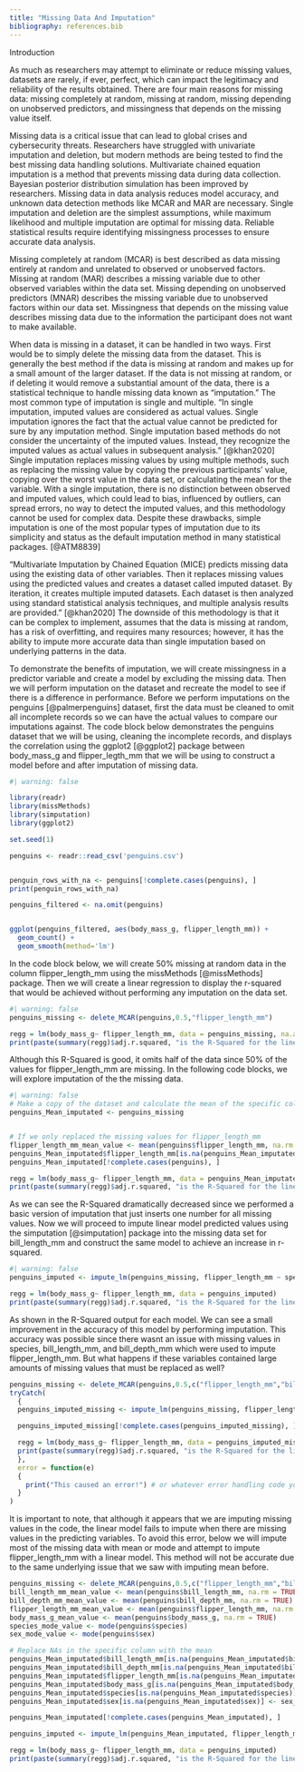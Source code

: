 ```yaml
---
title: "Missing Data And Imputation"
bibliography: references.bib
---
```


Introduction

As much as researchers may attempt to eliminate or reduce missing values, datasets are rarely, if ever, perfect, which can impact the legitimacy and reliability of the results obtained. There are four main reasons for missing data: missing completely at random, missing at random, missing depending on unobserved predictors, and missingness that depends on the missing value itself.

Missing data is a critical issue that can lead to global crises and cybersecurity threats. Researchers have struggled with univariate imputation and deletion, but modern methods are being tested to find the best missing data handling solutions. Multivariate chained equation imputation is a method that prevents missing data during data collection. Bayesian posterior distribution simulation has been improved by researchers. Missing data in data analysis reduces model accuracy, and unknown data detection methods like MCAR and MAR are necessary. Single imputation and deletion are the simplest assumptions, while maximum likelihood and multiple imputation are optimal for missing data. Reliable statistical results require identifying missingness processes to ensure accurate data analysis.

Missing completely at random (MCAR) is best described as data missing entirely at random and unrelated to observed or unobserved factors. Missing at random (MAR) describes a missing variable due to other observed variables within the data set. Missing depending on unobserved predictors (MNAR) describes the missing variable due to unobserved factors within our data set. Missingness that depends on the missing value describes missing data due to the information the participant does not want to make available.

When data is missing in a dataset, it can be handled in two ways. First would be to simply delete the missing data from the dataset. This is generally the best method if the data is missing at random and makes up for a small amount of the larger dataset. If the data is not missing at random, or if deleting it would remove a substantial amount of the data, there is a statistical technique to handle missing data known as "imputation." The most common type of imputation is single and multiple. "In single imputation, imputed values are considered as actual values. Single imputation ignores the fact that the actual value cannot be predicted for sure by any imputation method. Single imputation based methods do not consider the uncertainty of the imputed values. Instead, they recognize the imputed values as actual values in subsequent analysis." [@khan2020] Single imputation replaces missing values by using multiple methods, such as replacing the missing value by copying the previous participants' value, copying over the worst value in the data set, or calculating the mean for the variable. With a single imputation, there is no distinction between observed and imputed values, which could lead to bias, influenced by outliers, can spread errors, no way to detect the imputed values, and this methodology cannot be used for complex data. Despite these drawbacks, simple imputation is one of the most popular types of imputation due to its simplicity and status as the default imputation method in many statistical packages. [@ATM8839]

"Multivariate Imputation by Chained Equation (MICE) predicts missing data using the existing data of other variables. Then it replaces missing values using the predicted values and creates a dataset called imputed dataset. By iteration, it creates multiple imputed datasets. Each dataset is then analyzed using standard statistical analysis techniques, and multiple analysis results are provided." [@khan2020] The downside of this methodology is that it can be complex to implement, assumes that the data is missing at random, has a risk of overfitting, and requires many resources; however, it has the ability to impute more accurate data than single imputation based on underlying patterns in the data.

To demonstrate the benefits of imputation, we will create missingness in a predictor variable and create a model by excluding the missing data. Then we will perform imputation on the dataset and recreate the model to see if there is a difference in performance. Before we perform imputations on the penguins [@palmerpenguins] dataset, first the data must be cleaned to omit all incomplete records so we can have the actual values to compare our imputations against. The code block below demonstrates the penguins dataset that we will be using, cleaning the incomplete records, and displays the correlation using the ggplot2 [@ggplot2] package between body_mass_g and flipper_legth_mm that we will be using to construct a model before and after imputation of missing data.

```r
#| warning: false

library(readr)
library(missMethods)
library(simputation)
library(ggplot2)

set.seed(1) 

penguins <- readr::read_csv('penguins.csv')


penguin_rows_with_na <- penguins[!complete.cases(penguins), ]
print(penguin_rows_with_na)

penguins_filtered <- na.omit(penguins)


ggplot(penguins_filtered, aes(body_mass_g, flipper_length_mm)) + 
  geom_count() + 
  geom_smooth(method='lm')

```

In the code block below, we will create 50% missing at random data in the column flipper_length_mm using the missMethods [@missMethods] package. Then we will create a linear regression to display the r-squared that would be achieved without performing any imputation on the data set.

```r
#| warning: false
penguins_missing <- delete_MCAR(penguins,0.5,"flipper_length_mm")

regg = lm(body_mass_g~ flipper_length_mm, data = penguins_missing, na.action=na.omit) 
print(paste(summary(regg)$adj.r.squared, "is the R-Squared for the linear model where missing values are excluded from the dataset."))

```

Although this R-Squared is good, it omits half of the data since 50% of the values for flipper_length_mm are missing. In the following code blocks, we will explore imputation of the the missing data.

```r
#| warning: false
# Make a copy of the dataset and calculate the mean of the specific column
penguins_Mean_imputated <- penguins_missing


# If we only replaced the missing values for flipper_length_mm
flipper_length_mm_mean_value <- mean(penguins$flipper_length_mm, na.rm = TRUE)
penguins_Mean_imputated$flipper_length_mm[is.na(penguins_Mean_imputated$flipper_length_mm)] <- flipper_length_mm_mean_value
penguins_Mean_imputated[!complete.cases(penguins), ]

regg = lm(body_mass_g~ flipper_length_mm, data = penguins_Mean_imputated, na.action=na.omit)
print(paste(summary(regg)$adj.r.squared, "is the R-Squared for the linear model where missing values are imputed as the mean."))

```

As we can see the R-Squared dramatically decreased since we performed a basic version of imputation that just inserts one number for all missing values. Now we will proceed to impute linear model predicted values using the simputation [@simputation] package into the missing data set for bill_length_mm and construct the same model to achieve an increase in r-squared.

```r
#| warning: false
penguins_imputed <- impute_lm(penguins_missing, flipper_length_mm ~ species + bill_length_mm + bill_depth_mm)

regg = lm(body_mass_g~ flipper_length_mm, data = penguins_imputed)
print(paste(summary(regg)$adj.r.squared, "is the R-Squared for the linear model where imputation of missing values was performed with another linear model before modeling."))

```

As shown in the R-Squared output for each model. We can see a small improvement in the accuracy of this model by performing imputation. This accuracy was possible since there wasnt an issue with missing values in species, bill_length_mm, and bill_depth_mm which were used to impute flipper_length_mm. But what happens if these variables contained large amounts of missing values that must be replaced as well?

```r
penguins_missing <- delete_MCAR(penguins,0.5,c("flipper_length_mm","bill_length_mm","bill_depth_mm","body_mass_g","species","sex"))
tryCatch(
  {
  penguins_imputed_missing <- impute_lm(penguins_missing, flipper_length_mm ~ species + bill_length_mm + bill_depth_mm)

  penguins_imputed_missing[!complete.cases(penguins_imputed_missing), ]

  regg = lm(body_mass_g~ flipper_length_mm, data = penguins_imputed_missing)
  print(paste(summary(regg)$adj.r.squared, "is the R-Squared for the linear model where imputation of missing values was performed with another linear model before modeling."))
  },
  error = function(e) 
  {
    print("This caused an error!") # or whatever error handling code you want
  }
)

```

It is important to note, that although it appears that we are imputing missing values in the code, the linear model fails to impute when there are missing values in the predicting variables. To avoid this error, below we will impute most of the missing data with mean or mode and attempt to impute flipper_length_mm with a linear model. This method will not be accurate due to the same underlying issue that we saw with imputing mean before.

```r
penguins_missing <- delete_MCAR(penguins,0.5,c("flipper_length_mm","bill_length_mm","bill_depth_mm","body_mass_g","species","sex"))
bill_length_mm_mean_value <- mean(penguins$bill_length_mm, na.rm = TRUE)
bill_depth_mm_mean_value <- mean(penguins$bill_depth_mm, na.rm = TRUE)
flipper_length_mm_mean_value <- mean(penguins$flipper_length_mm, na.rm = TRUE)
body_mass_g_mean_value <- mean(penguins$body_mass_g, na.rm = TRUE)
species_mode_value <- mode(penguins$species)
sex_mode_value <- mode(penguins$sex)

# Replace NAs in the specific column with the mean
penguins_Mean_imputated$bill_length_mm[is.na(penguins_Mean_imputated$bill_length_mm)] <- bill_length_mm_mean_value
penguins_Mean_imputated$bill_depth_mm[is.na(penguins_Mean_imputated$bill_depth_mm)] <- bill_depth_mm_mean_value
penguins_Mean_imputated$flipper_length_mm[is.na(penguins_Mean_imputated$flipper_length_mm)] <- flipper_length_mm_mean_value
penguins_Mean_imputated$body_mass_g[is.na(penguins_Mean_imputated$body_mass_g)] <- body_mass_g_mean_value
penguins_Mean_imputated$species[is.na(penguins_Mean_imputated$species)] <- species_mode_value
penguins_Mean_imputated$sex[is.na(penguins_Mean_imputated$sex)] <- sex_mode_value

penguins_Mean_imputated[!complete.cases(penguins_Mean_imputated), ]

penguins_imputed <- impute_lm(penguins_Mean_imputated, flipper_length_mm ~ species + bill_length_mm + bill_depth_mm)

regg = lm(body_mass_g~ flipper_length_mm, data = penguins_imputed)
print(paste(summary(regg)$adj.r.squared, "is the R-Squared for the linear model where imputation of missing values was performed with another linear model before modeling."))

```
